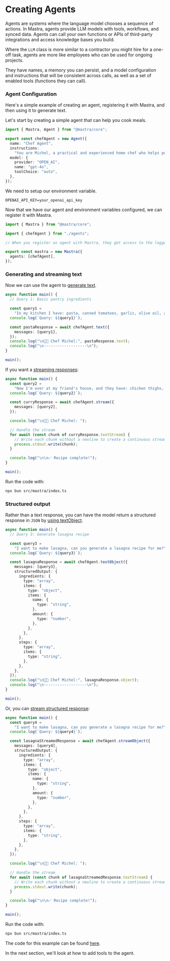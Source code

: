 # Creating Agents

Agents are systems where the language model chooses a sequence of actions. In Mastra, agents provide LLM models with tools, workflows, and synced data. Agents can call your own functions or APIs of third-party integrations and access knowledge bases you build.

Where the `LLM` class is more similar to a contractor you might hire for a one-off task, agents are more like employees who can be used for ongoing projects.

They have names, a memory you can persist, and a model configuration and instructions that will be consistent across calls, as well as a set of enabled tools (functions they can call).

### Agent Configuration

Here's a simple example of creating an agent, registering it with Mastra, and then using it to generate text.

Let's start by creating a simple agent that can help you cook meals.

```ts showLineNumbers filename="src/mastra/agents/index.ts" copy
import { Mastra, Agent } from "@mastra/core";

export const chefAgent = new Agent({
  name: "Chef Agent",
  instructions:
    "You are Michel, a practical and experienced home chef who helps people cook great meals with whatever ingredients they have available. Your first priority is understanding what ingredients and equipment the user has access to, then suggesting achievable recipes. You explain cooking steps clearly and offer substitutions when needed, maintaining a friendly and encouraging tone throughout.",
  model: {
    provider: "OPEN_AI",
    name: "gpt-4o",
    toolChoice: "auto",
  },
});
```

We need to setup our environment variable.

```.env filename=".env" copy
OPENAI_API_KEY=your_openai_api_key
```

Now that we have our agent and environment variables configured, we can register it with Mastra.

```ts showLineNumbers filename="src/mastra/index.ts" lines={3, 8} copy
import { Mastra } from "@mastra/core";

import { chefAgent } from "./agents";

// When you register an agent with Mastra, they get access to the logger and any configured tools or integrations, as we will explore in the following sections.

export const mastra = new Mastra({
  agents: [chefAgent],
});
```

### Generating and streaming text

Now we can use the agent to [generate text](../reference/agents/text.mdx).

```ts showLineNumbers filename="src/mastra/index.ts" copy
async function main() {
  // Query 1: Basic pantry ingredients

  const query1 =
    "In my kitchen I have: pasta, canned tomatoes, garlic, olive oil, and some dried herbs (basil and oregano). What can I make?";
  console.log(`Query: ${query1}`);

  const pastaResponse = await chefAgent.text({
    messages: [query1],
  });
  console.log("\n👨‍🍳 Chef Michel:", pastaResponse.text);
  console.log("\n-------------------\n");
}

main();
```

If you want a [streaming responses](../reference/agents/stream.mdx):

```ts showLineNumbers filename="src/mastra/index.ts" lines={6} copy
async function main() {
  const query2 =
    "Now I'm over at my friend's house, and they have: chicken thighs, coconut milk, sweet potatoes, and some curry powder.";
  console.log(`Query: ${query2}`);

  const curryResponse = await chefAgent.stream({
    messages: [query2],
  });

  console.log("\n👨‍🍳 Chef Michel: ");

  // Handle the stream
  for await (const chunk of curryResponse.textStream) {
    // Write each chunk without a newline to create a continuous stream
    process.stdout.write(chunk);
  }

  console.log("\n\n✅ Recipe complete!");
}

main();
```

Run the code with:

```bash copy
npx bun src/mastra/index.ts
```

### Structured output

Rather than a text response, you can have the model return a structured response in `JSON` by [using textObject](../reference/agents/textObject.mdx).

```ts showLineNumbers filename="src/mastra/index.ts" lines={10-31} /textObject/ copy
async function main() {
  // Query 3: Generate lasagna recipe

  const query3 =
    "I want to make lasagna, can you generate a lasagna recipe for me?";
  console.log(`Query: ${query3}`);

  const lasagnaResponse = await chefAgent.textObject({
    messages: [query3],
    structuredOutput: {
      ingredients: {
        type: "array",
        items: {
          type: "object",
          items: {
            name: {
              type: "string",
            },
            amount: {
              type: "number",
            },
          },
        },
      },
      steps: {
        type: "array",
        items: {
          type: "string",
        },
      },
    },
  });
  console.log("\n👨‍🍳 Chef Michel:", lasagnaResponse.object);
  console.log("\n-------------------\n");
}

main();
```

Or, you can [stream structured response](../reference/agents/streamObject.mdx):

```ts showLineNumbers filename="src/mastra/index.ts" lines={8-29} /streamObject/ copy
async function main() {
  const query4 =
    "I want to make lasagna, can you generate a lasagna recipe for me?";
  console.log(`Query: ${query4}`);

  const lasagnaStreamedResponse = await chefAgent.streamObject({
    messages: [query4],
    structuredOutput: {
      ingredients: {
        type: "array",
        items: {
          type: "object",
          items: {
            name: {
              type: "string",
            },
            amount: {
              type: "number",
            },
          },
        },
      },
      steps: {
        type: "array",
        items: {
          type: "string",
        },
      },
    },
  });

  console.log("\n👨‍🍳 Chef Michel: ");

  // Handle the stream
  for await (const chunk of lasagnaStreamedResponse.textStream) {
    // Write each chunk without a newline to create a continuous stream
    process.stdout.write(chunk);
  }

  console.log("\n\n✅ Recipe complete!");
}

main();
```

Run the code with:

```bash copy
npx bun src/mastra/index.ts
```

The code for this example can be found [here](https://github.com/mastra-ai/mastra/tree/main/examples/agent).

In the next section, we'll look at how to add tools to the agent.
